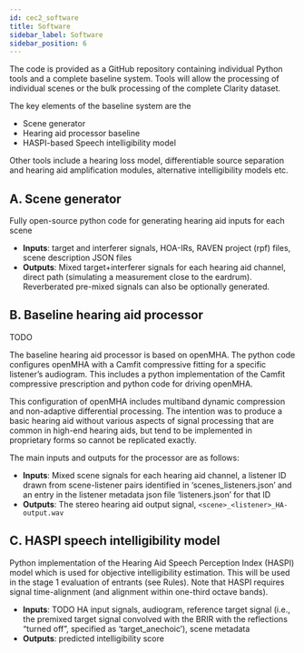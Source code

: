 ```yaml
---
id: cec2_software
title: Software
sidebar_label: Software
sidebar_position: 6
---
```


The code is provided as a GitHub repository containing individual Python tools and a complete baseline system. Tools will allow the processing of individual scenes or the bulk processing of the complete Clarity dataset.

The key elements of the baseline system are the

- Scene generator
- Hearing aid processor baseline
- HASPI-based Speech intelligibility model

Other tools include a hearing loss model, differentiable source separation and hearing aid amplification modules, alternative intelligibility models etc.

## A. Scene generator

Fully open-source python code for generating hearing aid inputs for each scene

- **Inputs**: target and interferer signals, HOA-IRs, RAVEN project (rpf) files, scene description JSON files
- **Outputs**: Mixed target+interferer signals for each hearing aid channel, direct path (simulating a measurement close to the eardrum). Reverberated pre-mixed signals can also be optionally generated.

## B. Baseline hearing aid processor

TODO

The baseline hearing aid processor is based on openMHA. The python code configures openMHA with a Camfit compressive fitting for a specific listener’s audiogram. This includes a python implementation of the Camfit compressive prescription and python code for driving openMHA.

This configuration of openMHA includes multiband dynamic compression and non-adaptive differential processing. The intention was to produce a basic hearing aid without various aspects of signal processing that are common in high-end hearing aids, but tend to be implemented in proprietary forms so cannot be replicated exactly.

The main inputs and outputs for the processor are as follows:

- **Inputs**: Mixed scene signals for each hearing aid channel, a listener ID drawn from scene-listener pairs identified in ‘scenes_listeners.json’ and an entry in the listener metadata json file ‘listeners.json’ for that ID
- **Outputs**: The stereo hearing aid output signal, `<scene>_<listener>_HA-output.wav`

## C. HASPI speech intelligibility model

Python implementation of the Hearing Aid Speech Perception Index (HASPI) model which is used for objective intelligibility estimation. This will be used in the stage 1 evaluation of entrants (see Rules). Note that HASPI requires signal time-alignment (and alignment within one-third octave bands).

- **Inputs**: TODO HA input signals, audiogram, reference target signal (i.e., the premixed target signal convolved with the BRIR with the reflections “turned off”, specified as ‘target_anechoic’), scene metadata
- **Outputs**: predicted intelligibility score
